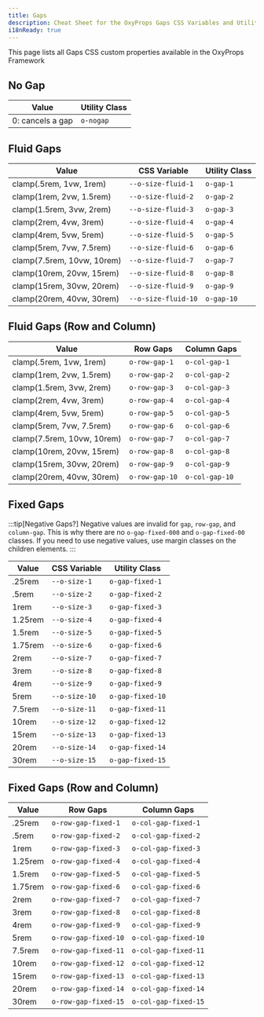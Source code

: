 ```yaml
---
title: Gaps
description: Cheat Sheet for the OxyProps Gaps CSS Variables and Utility Classes.
i18nReady: true
---
```



This page lists all Gaps CSS custom properties available in the OxyProps Framework

## No Gap

| Value            | Utility Class                                            |
| ---------------- | -------------------------------------------------------- |
| 0: cancels a gap | <ClipboardCopy value="o-nogap">`o-nogap`</ClipboardCopy> |

## Fluid Gaps

| Value                      | CSS Variable                                                                      | Utility Class                                              |
| -------------------------- | --------------------------------------------------------------------------------- | ---------------------------------------------------------- |
| clamp(.5rem, 1vw, 1rem)    | <ClipboardCopy value="var(--o-size-fluid-1)">`--o-size-fluid-1`</ClipboardCopy>   | <ClipboardCopy value="o-gap-1">`o-gap-1`</ClipboardCopy>   |
| clamp(1rem, 2vw, 1.5rem)   | <ClipboardCopy value="var(--o-size-fluid-2)">`--o-size-fluid-2`</ClipboardCopy>   | <ClipboardCopy value="o-gap-2">`o-gap-2`</ClipboardCopy>   |
| clamp(1.5rem, 3vw, 2rem)   | <ClipboardCopy value="var(--o-size-fluid-3)">`--o-size-fluid-3`</ClipboardCopy>   | <ClipboardCopy value="o-gap-3">`o-gap-3`</ClipboardCopy>   |
| clamp(2rem, 4vw, 3rem)     | <ClipboardCopy value="var(--o-size-fluid-4)">`--o-size-fluid-4`</ClipboardCopy>   | <ClipboardCopy value="o-gap-4">`o-gap-4`</ClipboardCopy>   |
| clamp(4rem, 5vw, 5rem)     | <ClipboardCopy value="var(--o-size-fluid-5)">`--o-size-fluid-5`</ClipboardCopy>   | <ClipboardCopy value="o-gap-5">`o-gap-5`</ClipboardCopy>   |
| clamp(5rem, 7vw, 7.5rem)   | <ClipboardCopy value="var(--o-size-fluid-6)">`--o-size-fluid-6`</ClipboardCopy>   | <ClipboardCopy value="o-gap-6">`o-gap-6`</ClipboardCopy>   |
| clamp(7.5rem, 10vw, 10rem) | <ClipboardCopy value="var(--o-size-fluid-7)">`--o-size-fluid-7`</ClipboardCopy>   | <ClipboardCopy value="o-gap-7">`o-gap-7`</ClipboardCopy>   |
| clamp(10rem, 20vw, 15rem)  | <ClipboardCopy value="var(--o-size-fluid-8)">`--o-size-fluid-8`</ClipboardCopy>   | <ClipboardCopy value="o-gap-8">`o-gap-8`</ClipboardCopy>   |
| clamp(15rem, 30vw, 20rem)  | <ClipboardCopy value="var(--o-size-fluid-9)">`--o-size-fluid-9`</ClipboardCopy>   | <ClipboardCopy value="o-gap-9">`o-gap-9`</ClipboardCopy>   |
| clamp(20rem, 40vw, 30rem)  | <ClipboardCopy value="var(--o-size-fluid-10)">`--o-size-fluid-10`</ClipboardCopy> | <ClipboardCopy value="o-gap-10">`o-gap-10`</ClipboardCopy> |

## Fluid Gaps (Row and Column)

| Value                      | Row Gaps                                                           | Column Gaps                                                        |
| -------------------------- | ------------------------------------------------------------------ | ------------------------------------------------------------------ |
| clamp(.5rem, 1vw, 1rem)    | <ClipboardCopy value="o-row-gap-1">`o-row-gap-1`</ClipboardCopy>   | <ClipboardCopy value="o-col-gap-1">`o-col-gap-1`</ClipboardCopy>   |
| clamp(1rem, 2vw, 1.5rem)   | <ClipboardCopy value="o-row-gap-2">`o-row-gap-2`</ClipboardCopy>   | <ClipboardCopy value="o-col-gap-2">`o-col-gap-2`</ClipboardCopy>   |
| clamp(1.5rem, 3vw, 2rem)   | <ClipboardCopy value="o-row-gap-3">`o-row-gap-3`</ClipboardCopy>   | <ClipboardCopy value="o-col-gap-3">`o-col-gap-3`</ClipboardCopy>   |
| clamp(2rem, 4vw, 3rem)     | <ClipboardCopy value="o-row-gap-4">`o-row-gap-4`</ClipboardCopy>   | <ClipboardCopy value="o-col-gap-4">`o-col-gap-4`</ClipboardCopy>   |
| clamp(4rem, 5vw, 5rem)     | <ClipboardCopy value="o-row-gap-5">`o-row-gap-5`</ClipboardCopy>   | <ClipboardCopy value="o-col-gap-5">`o-col-gap-5`</ClipboardCopy>   |
| clamp(5rem, 7vw, 7.5rem)   | <ClipboardCopy value="o-row-gap-6">`o-row-gap-6`</ClipboardCopy>   | <ClipboardCopy value="o-col-gap-6">`o-col-gap-6`</ClipboardCopy>   |
| clamp(7.5rem, 10vw, 10rem) | <ClipboardCopy value="o-row-gap-7">`o-row-gap-7`</ClipboardCopy>   | <ClipboardCopy value="o-col-gap-7">`o-col-gap-7`</ClipboardCopy>   |
| clamp(10rem, 20vw, 15rem)  | <ClipboardCopy value="o-row-gap-8">`o-row-gap-8`</ClipboardCopy>   | <ClipboardCopy value="o-col-gap-8">`o-col-gap-8`</ClipboardCopy>   |
| clamp(15rem, 30vw, 20rem)  | <ClipboardCopy value="o-row-gap-9">`o-row-gap-9`</ClipboardCopy>   | <ClipboardCopy value="o-col-gap-9">`o-col-gap-9`</ClipboardCopy>   |
| clamp(20rem, 40vw, 30rem)  | <ClipboardCopy value="o-row-gap-10">`o-row-gap-10`</ClipboardCopy> | <ClipboardCopy value="o-col-gap-10">`o-col-gap-10`</ClipboardCopy> |

## Fixed Gaps

:::tip[Negative Gaps?]
Negative values are invalid for `gap`, `row-gap`, and `column-gap`. This is why there are no `o-gap-fixed-000` and `o-gap-fixed-00` classes. If you need to use negative values, use margin classes on the children elements.
:::

| Value   | CSS Variable                                                          | Utility Class                                                          |
| ------- | --------------------------------------------------------------------- | ---------------------------------------------------------------------- |
| .25rem  | <ClipboardCopy value="var(--o-size-1)">`--o-size-1`</ClipboardCopy>   | <ClipboardCopy value="o-gap-fixed-1">`o-gap-fixed-1`</ClipboardCopy>   |
| .5rem   | <ClipboardCopy value="var(--o-size-2)">`--o-size-2`</ClipboardCopy>   | <ClipboardCopy value="o-gap-fixed-2">`o-gap-fixed-2`</ClipboardCopy>   |
| 1rem    | <ClipboardCopy value="var(--o-size-3)">`--o-size-3`</ClipboardCopy>   | <ClipboardCopy value="o-gap-fixed-3">`o-gap-fixed-3`</ClipboardCopy>   |
| 1.25rem | <ClipboardCopy value="var(--o-size-4)">`--o-size-4`</ClipboardCopy>   | <ClipboardCopy value="o-gap-fixed-4">`o-gap-fixed-4`</ClipboardCopy>   |
| 1.5rem  | <ClipboardCopy value="var(--o-size-5)">`--o-size-5`</ClipboardCopy>   | <ClipboardCopy value="o-gap-fixed-5">`o-gap-fixed-5`</ClipboardCopy>   |
| 1.75rem | <ClipboardCopy value="var(--o-size-6)">`--o-size-6`</ClipboardCopy>   | <ClipboardCopy value="o-gap-fixed-6">`o-gap-fixed-6`</ClipboardCopy>   |
| 2rem    | <ClipboardCopy value="var(--o-size-7)">`--o-size-7`</ClipboardCopy>   | <ClipboardCopy value="o-gap-fixed-7">`o-gap-fixed-7`</ClipboardCopy>   |
| 3rem    | <ClipboardCopy value="var(--o-size-8)">`--o-size-8`</ClipboardCopy>   | <ClipboardCopy value="o-gap-fixed-8">`o-gap-fixed-8`</ClipboardCopy>   |
| 4rem    | <ClipboardCopy value="var(--o-size-9)">`--o-size-9`</ClipboardCopy>   | <ClipboardCopy value="o-gap-fixed-9">`o-gap-fixed-9`</ClipboardCopy>   |
| 5rem    | <ClipboardCopy value="var(--o-size-10)">`--o-size-10`</ClipboardCopy> | <ClipboardCopy value="o-gap-fixed-10">`o-gap-fixed-10`</ClipboardCopy> |
| 7.5rem  | <ClipboardCopy value="var(--o-size-11)">`--o-size-11`</ClipboardCopy> | <ClipboardCopy value="o-gap-fixed-11">`o-gap-fixed-11`</ClipboardCopy> |
| 10rem   | <ClipboardCopy value="var(--o-size-12)">`--o-size-12`</ClipboardCopy> | <ClipboardCopy value="o-gap-fixed-12">`o-gap-fixed-12`</ClipboardCopy> |
| 15rem   | <ClipboardCopy value="var(--o-size-13)">`--o-size-13`</ClipboardCopy> | <ClipboardCopy value="o-gap-fixed-13">`o-gap-fixed-13`</ClipboardCopy> |
| 20rem   | <ClipboardCopy value="var(--o-size-14)">`--o-size-14`</ClipboardCopy> | <ClipboardCopy value="o-gap-fixed-14">`o-gap-fixed-14`</ClipboardCopy> |
| 30rem   | <ClipboardCopy value="var(--o-size-15)">`--o-size-15`</ClipboardCopy> | <ClipboardCopy value="o-gap-fixed-15">`o-gap-fixed-15`</ClipboardCopy> |

## Fixed Gaps (Row and Column)

| Value   | Row Gaps                                                                       | Column Gaps                                                                    |
| ------- | ------------------------------------------------------------------------------ | ------------------------------------------------------------------------------ |
| .25rem  | <ClipboardCopy value="o-row-gap-fixed-1">`o-row-gap-fixed-1`</ClipboardCopy>   | <ClipboardCopy value="o-col-gap-fixed-1">`o-col-gap-fixed-1`</ClipboardCopy>   |
| .5rem   | <ClipboardCopy value="o-row-gap-fixed-2">`o-row-gap-fixed-2`</ClipboardCopy>   | <ClipboardCopy value="o-col-gap-fixed-2">`o-col-gap-fixed-2`</ClipboardCopy>   |
| 1rem    | <ClipboardCopy value="o-row-gap-fixed-3">`o-row-gap-fixed-3`</ClipboardCopy>   | <ClipboardCopy value="o-col-gap-fixed-3">`o-col-gap-fixed-3`</ClipboardCopy>   |
| 1.25rem | <ClipboardCopy value="o-row-gap-fixed-4">`o-row-gap-fixed-4`</ClipboardCopy>   | <ClipboardCopy value="o-col-gap-fixed-4">`o-col-gap-fixed-4`</ClipboardCopy>   |
| 1.5rem  | <ClipboardCopy value="o-row-gap-fixed-5">`o-row-gap-fixed-5`</ClipboardCopy>   | <ClipboardCopy value="o-col-gap-fixed-5">`o-col-gap-fixed-5`</ClipboardCopy>   |
| 1.75rem | <ClipboardCopy value="o-row-gap-fixed-6">`o-row-gap-fixed-6`</ClipboardCopy>   | <ClipboardCopy value="o-col-gap-fixed-6">`o-col-gap-fixed-6`</ClipboardCopy>   |
| 2rem    | <ClipboardCopy value="o-row-gap-fixed-7">`o-row-gap-fixed-7`</ClipboardCopy>   | <ClipboardCopy value="o-col-gap-fixed-7">`o-col-gap-fixed-7`</ClipboardCopy>   |
| 3rem    | <ClipboardCopy value="o-row-gap-fixed-8">`o-row-gap-fixed-8`</ClipboardCopy>   | <ClipboardCopy value="o-col-gap-fixed-8">`o-col-gap-fixed-8`</ClipboardCopy>   |
| 4rem    | <ClipboardCopy value="o-row-gap-fixed-9">`o-row-gap-fixed-9`</ClipboardCopy>   | <ClipboardCopy value="o-col-gap-fixed-9">`o-col-gap-fixed-9`</ClipboardCopy>   |
| 5rem    | <ClipboardCopy value="o-row-gap-fixed-10">`o-row-gap-fixed-10`</ClipboardCopy> | <ClipboardCopy value="o-col-gap-fixed-10">`o-col-gap-fixed-10`</ClipboardCopy> |
| 7.5rem  | <ClipboardCopy value="o-row-gap-fixed-11">`o-row-gap-fixed-11`</ClipboardCopy> | <ClipboardCopy value="o-col-gap-fixed-11">`o-col-gap-fixed-11`</ClipboardCopy> |
| 10rem   | <ClipboardCopy value="o-row-gap-fixed-12">`o-row-gap-fixed-12`</ClipboardCopy> | <ClipboardCopy value="o-col-gap-fixed-12">`o-col-gap-fixed-12`</ClipboardCopy> |
| 15rem   | <ClipboardCopy value="o-row-gap-fixed-13">`o-row-gap-fixed-13`</ClipboardCopy> | <ClipboardCopy value="o-col-gap-fixed-13">`o-col-gap-fixed-13`</ClipboardCopy> |
| 20rem   | <ClipboardCopy value="o-row-gap-fixed-14">`o-row-gap-fixed-14`</ClipboardCopy> | <ClipboardCopy value="o-col-gap-fixed-14">`o-col-gap-fixed-14`</ClipboardCopy> |
| 30rem   | <ClipboardCopy value="o-row-gap-fixed-15">`o-row-gap-fixed-15`</ClipboardCopy> | <ClipboardCopy value="o-col-gap-fixed-15">`o-col-gap-fixed-15`</ClipboardCopy> |
